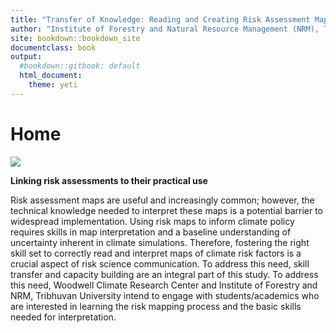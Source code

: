 ```yaml
---
title: "Transfer of Knowledge: Reading and Creating Risk Assessment Maps"
author: "Institute of Forestry and Natural Resource Management (NRM), Tribhuvan University and Woodwell Climate Research Center"
site: bookdown::bookdown_site
documentclass: book
output:
  #bookdown::gitbook: default
  html_document:
    theme: yeti
---
```

# Home {-}
![](TU_and_Woodwell.jpg)

**Linking risk assessments to their practical use**

Risk assessment maps are useful and increasingly common; however, the technical knowledge needed to interpret these maps is a potential barrier to widespread implementation. Using risk maps to inform climate policy requires skills in map interpretation and a baseline understanding of uncertainty inherent in climate simulations. Therefore, fostering the right skill set to correctly read and interpret maps of climate risk factors is a crucial aspect of risk science communication. To address this need, skill transfer and capacity building are an integral part of this study. To address this need, Woodwell Climate Research Center and Institute of Forestry and NRM, Tribhuvan University intend to engage with students/academics who are interested in learning the risk mapping process and the basic skills needed for interpretation.
